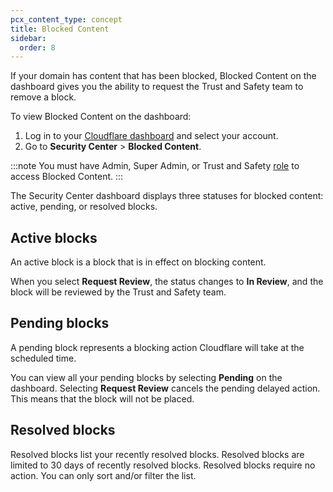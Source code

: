 ```yaml
---
pcx_content_type: concept
title: Blocked Content
sidebar:
  order: 8
---
```


If your domain has content that has been blocked, Blocked Content on the dashboard gives you the ability to request the Trust and Safety team to remove a block.

To view Blocked Content on the dashboard:

1. Log in to your [Cloudflare dashboard](https://dash.cloudflare.com/) and select your account.
2. Go to **Security Center** > **Blocked Content**.

:::note
You must have Admin, Super Admin, or Trust and Safety [role](/fundamentals/manage-members/roles/) to access Blocked Content.
:::

The Security Center dashboard displays three statuses for blocked content: active, pending, or resolved blocks.

## Active blocks

An active block is a block that is in effect on blocking content.

When you select **Request Review**, the status changes to **In Review**, and the block will be reviewed by the Trust and Safety team.

## Pending blocks

A pending block represents a blocking action Cloudflare will take at the scheduled time.

You can view all your pending blocks by selecting **Pending** on the dashboard. Selecting **Request Review** cancels the pending delayed action. This means that the block will not be placed.

## Resolved blocks

Resolved blocks list your recently resolved blocks. Resolved blocks are limited to 30 days of recently resolved blocks. Resolved blocks require no action. You can only sort and/or filter the list.